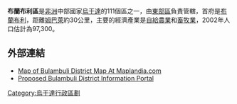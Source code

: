 {{Infobox settlement
|name= 布蘭布利區
|settlement_type = 
|native_name      =
|nickname           = 
|image_skyline      
|image_size          = 
|image_caption       =
|image_flag         = 
|image_seal         =
|image_map          = <!-- 檔案不存在 Bulambuli District Uganda.png -->
|map_caption        = 
|coordinates_region   = UG
|subdivision_type1   = 國家
|subdivision_name1   = {{flag|Uganda}}
|subdivision_type2   = 地理區
|subdivision_name2   = [[東部區_(烏干達)|東部區]]
|subdivision_type3   = 首府
|subdivision_name3   = [[布蘭布利|布蘭布利]]
|subdivision_type4   = 
|subdivision_name4   = 
|leader_title       =
|leader_name        =
|established_title  =
|established_date   = 
|area_magnitude     = 
|area_total_km2         =  
|area_land_km2          = 
|area_water_km2         = 
|population_as_of   = 2002估計
|population_note    = 
|population_total   = 97300
|population_metro   = 
|population_density_km2 = 
|timezone           =[[東非時間|東非時間]]
|utc_offset         = +3
|timezone_DST       = 
|utc_offset_DST     = 
|latd=01|latm=22|lats=|latNS=N
|longd=34|longm=09|longs=|longEW=E
|elevation_m          = 
|blank_name             =
|blank_info             =
|website                = [https://web.archive.org/web/20121202145843/http://www.bulambuli.go.ug/]
|footnotes              = 
}}

'''布蘭布利區'''是[[非洲|非洲]]中部國家[[烏干達|烏干達]]的111個區之一，由[[東部區_(烏干達)|東部區]]負責管轄，首府是[[布蘭布利|布蘭布利]]，距離[[姆巴萊|姆巴萊]]約30公里，主要的經濟產業是[[自給農業|自給農業]]和[[畜牧業|畜牧業]]，2002年人口估計為97,300。

==外部連結==
* [http://www.maplandia.com/uganda/mbale/bulambuli/  Map of Bulambuli District Map At Maplandia.com] {{Wayback|url=http://www.maplandia.com/uganda/mbale/bulambuli/ |date=20121103032445 }}
* [https://web.archive.org/web/20121202145843/http://www.bulambuli.go.ug/ Proposed Bulambuli District Information Portal]

{{coord|01|22|N|34|09|E|source:jawiki_region:UG_type:adm1st|display=title}}

{{Uganda-stub}}
{{烏干達行政區劃}}

[[Category:烏干達行政區劃|Category:烏干達行政區劃]]